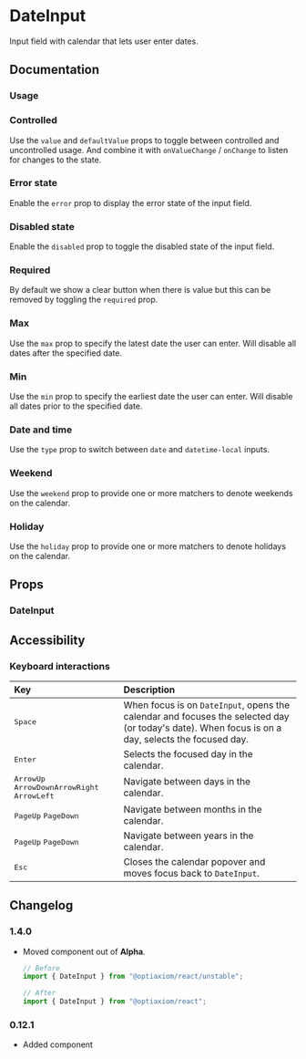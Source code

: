 
# DateInput

Input field with calendar that lets user enter dates.

<Links component="date-input" />

## Documentation

### Usage

<Demo component="date-input/usage" />

### Controlled

Use the `value` and `defaultValue` props to toggle between controlled and uncontrolled usage. And combine it with `onValueChange` / `onChange` to listen for changes to the state.

<Demo component="date-input/controlled-usage" />

### Error state

Enable the `error` prop to display the error state of the input field.

<Demo component="date-input/error-usage" />

### Disabled state

Enable the `disabled` prop to toggle the disabled state of the input field.

<Demo component="date-input/disabled-usage" />

### Required

By default we show a clear button when there is value but this can be removed by toggling the `required` prop.

<Demo component="date-input/required-usage" />

### Max

Use the `max` prop to specify the latest date the user can enter. Will disable all dates after the specified date.

<Demo component="date-input/max-usage" />

### Min

Use the `min` prop to specify the earliest date the user can enter. Will disable all dates prior to the specified date.

<Demo component="date-input/min-usage" />

### Date and time

Use the `type` prop to switch between `date` and `datetime-local` inputs.

<Demo component="date-input/time-usage" />

### Weekend

Use the `weekend` prop to provide one or more matchers to denote weekends on the calendar.

<Demo component="date-input/weekend-usage" />

### Holiday

Use the `holiday` prop to provide one or more matchers to denote holidays on the calendar.

<Demo component="date-input/holiday-usage" />

## Props

### DateInput

<PropsTable component="DateInput" />

## Accessibility

### Keyboard interactions

| Key                                                                                                                                                                                      | Description                                                                                                                                       |
| :--------------------------------------------------------------------------------------------------------------------------------------------------------------------------------------- | :------------------------------------------------------------------------------------------------------------------------------------------------ |
| <Kbd>Space</Kbd>                                                                                                                                                                         | When focus is on `DateInput`, opens the calendar and focuses the selected day (or today's date). When focus is on a day, selects the focused day. |
| <Kbd>Enter</Kbd>                                                                                                                                                                         | Selects the focused day in the calendar.                                                                                                          |
| <Flex gap="8"><Flex flexDirection="row" gap="8"><Kbd>ArrowUp</Kbd> <Kbd>ArrowDown</Kbd></Flex><Flex flexDirection="row" gap="8"><Kbd>ArrowRight</Kbd> <Kbd>ArrowLeft</Kbd></Flex></Flex> | Navigate between days in the calendar.                                                                                                            |
| <Flex flexDirection="row" gap="8"><Kbd>PageUp</Kbd> <Kbd>PageDown</Kbd></Flex>                                                                                                           | Navigate between months in the calendar.                                                                                                          |
| <Flex flexDirection="row" gap="8"><Kbd keys="shift">PageUp</Kbd> <Kbd keys="shift">PageDown</Kbd></Flex>                                                                                 | Navigate between years in the calendar.                                                                                                           |
| <Kbd>Esc</Kbd>                                                                                                                                                                           | Closes the calendar popover and moves focus back to `DateInput`.                                                                                  |

## Changelog

### 1.4.0

- Moved component out of **Alpha**.

  ```jsx
  // Before
  import { DateInput } from "@optiaxiom/react/unstable";

  // After
  import { DateInput } from "@optiaxiom/react";
  ```

### 0.12.1

- Added component
